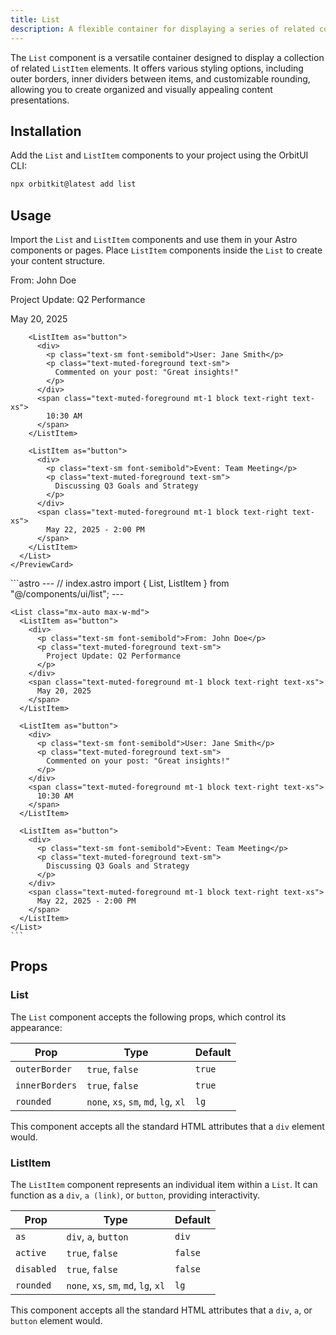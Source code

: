 ```yaml
---
title: List
description: A flexible container for displaying a series of related content items with optional borders and rounding.
---
```



The `List` component is a versatile container designed to display a collection of related `ListItem` elements. It offers various styling options, including outer borders, inner dividers between items, and customizable rounding, allowing you to create organized and visually appealing content presentations.

## Installation

Add the `List` and `ListItem` components to your project using the OrbitUI CLI:

```bash
npx orbitkit@latest add list
```

## Usage

Import the `List` and `ListItem` components and use them in your Astro components or pages. Place `ListItem` components inside the `List` to create your content structure.

<Tabs>
  <TabItem label="Preview">
    <PreviewCard>
      <List class="mx-auto max-w-md">
        <ListItem as="button">
          <div>
            <p class="text-sm font-semibold">From: John Doe</p>
            <p class="text-muted-foreground text-sm">
              Project Update: Q2 Performance
            </p>
          </div>
          <span class="text-muted-foreground mt-1 block text-right text-xs">
            May 20, 2025
          </span>
        </ListItem>

        <ListItem as="button">
          <div>
            <p class="text-sm font-semibold">User: Jane Smith</p>
            <p class="text-muted-foreground text-sm">
              Commented on your post: "Great insights!"
            </p>
          </div>
          <span class="text-muted-foreground mt-1 block text-right text-xs">
            10:30 AM
          </span>
        </ListItem>

        <ListItem as="button">
          <div>
            <p class="text-sm font-semibold">Event: Team Meeting</p>
            <p class="text-muted-foreground text-sm">
              Discussing Q3 Goals and Strategy
            </p>
          </div>
          <span class="text-muted-foreground mt-1 block text-right text-xs">
            May 22, 2025 - 2:00 PM
          </span>
        </ListItem>
      </List>
    </PreviewCard>
  </TabItem>
  <TabItem label="Code">
    ```astro
    ---
    // index.astro
    import { List, ListItem } from "@/components/ui/list";
    ---

    <List class="mx-auto max-w-md">
      <ListItem as="button">
        <div>
          <p class="text-sm font-semibold">From: John Doe</p>
          <p class="text-muted-foreground text-sm">
            Project Update: Q2 Performance
          </p>
        </div>
        <span class="text-muted-foreground mt-1 block text-right text-xs">
          May 20, 2025
        </span>
      </ListItem>

      <ListItem as="button">
        <div>
          <p class="text-sm font-semibold">User: Jane Smith</p>
          <p class="text-muted-foreground text-sm">
            Commented on your post: "Great insights!"
          </p>
        </div>
        <span class="text-muted-foreground mt-1 block text-right text-xs">
          10:30 AM
        </span>
      </ListItem>

      <ListItem as="button">
        <div>
          <p class="text-sm font-semibold">Event: Team Meeting</p>
          <p class="text-muted-foreground text-sm">
            Discussing Q3 Goals and Strategy
          </p>
        </div>
        <span class="text-muted-foreground mt-1 block text-right text-xs">
          May 22, 2025 - 2:00 PM
        </span>
      </ListItem>
    </List>
    ```
  </TabItem>
</Tabs>

## Props

### List

The `List` component accepts the following props, which control its appearance:

| Prop           | Type                                 | Default |
| -------------- | ------------------------------------ | ------- |
| `outerBorder`  | `true`, `false`                      | `true`  |
| `innerBorders` | `true`, `false`                      | `true`  |
| `rounded`      | `none`, `xs`, `sm`, `md`, `lg`, `xl` | `lg`    |

This component accepts all the standard HTML attributes that a `div` element would.

### ListItem

The `ListItem` component represents an individual item within a `List`. It can function as a `div`, `a (link)`, or `button`, providing interactivity.

| Prop       | Type                                 | Default |
| ---------- | ------------------------------------ | ------- |
| `as`       | `div`, `a`, `button`                 | `div`   |
| `active`   | `true`, `false`                      | `false` |
| `disabled` | `true`, `false`                      | `false` |
| `rounded`  | `none`, `xs`, `sm`, `md`, `lg`, `xl` | `lg`    |

This component accepts all the standard HTML attributes that a `div`, `a`, or `button` element would.
